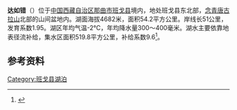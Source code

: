 {{ViewTibetanScript}}
{{Infobox_lake
 |湖泊名稱 =达如错
 |湖泊照片 = 
 |湖泊照片標題 = 
 |測深圖 =
 |測深圖標題 =
 |湖泊所在地 = [[中国|中国]][[西藏|西藏]]
 |座標 = {{coord |31|41|N|90|45|E|display=inline,title|scale:500000_type:waterbody_region:CN}}
 |湖泊類別 = [[咸水湖|咸水湖]]
 |流入 =[[种曲|种曲]]、[[学修曲|学修曲]]等
 |流出 = 
 |集水區面積 = 519.8平方公里
 |集水區國家 =
 |湖泊長度 =19.5公里
 |湖泊闊度 = 最大5.4公里<br />平均2.78公里
 |湖泊面積 =54.2平方公里
 |平均深度 = 
 |最深深度 = 
 |水體體積 = 
 |湖水停留時間 =
 |湖岸線長度 =51公里
 |海拔高度 = 4682米
 |湖中島嶼 =
 |湖邊城鎮 =
}}
{{Location map
 |China Tibet
 |mark=<!--dot-->Blue pog.svg
 |lat_deg=31|lat_min=41|lat_sec =
 |lon_deg=90|lon_min=45|lon_sec =
 |caption=达如错在[[西藏|西藏]]的位置。
 |position=right
 |width=350
 |float=right
}}
'''达如错'''（{{bo|z=ལྡ་རུ་མཚོ|w=lda ru mtsho|t=Daru Tso}}）位于[[中国|中国]][[西藏自治区|西藏自治区]][[那曲市|那曲市]][[班戈县|班戈县]]境内，地处班戈县东北部，[[念青唐古拉山|念青唐古拉山]]北部的山间盆地内。湖面海拔4682米，面积54.2平方公里。岸线长51公里，发育系数1.95。湖区年均气温-2℃，年均降水量300～400毫米。湖水主要依靠地表径流补给，集水区面积519.8平方公里，补给系数9.6<ref>{{cite book zh |author=王苏民 窦鸿身 |title=中国湖泊志 |format=M |edition=1 |location=北京 |publisher=科学出版社 |date=1998|pages=431|id= ISBN 7-03-006706-1}}</ref>。
==参考资料==
{{Reflist}}

[[Category:班戈县湖泊|Category:班戈县湖泊]]